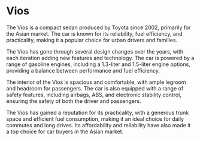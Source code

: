 # Vios

The Vios is a compact sedan produced by Toyota since 2002, primarily for the Asian market. The car is known for its reliability, fuel efficiency, and practicality, making it a popular choice for urban drivers and families.

The Vios has gone through several design changes over the years, with each iteration adding new features and technology. The car is powered by a range of gasoline engines, including a 1.3-liter and 1.5-liter engine options, providing a balance between performance and fuel efficiency.

The interior of the Vios is spacious and comfortable, with ample legroom and headroom for passengers. The car is also equipped with a range of safety features, including airbags, ABS, and electronic stability control, ensuring the safety of both the driver and passengers.

The Vios has gained a reputation for its practicality, with a generous trunk space and efficient fuel consumption, making it an ideal choice for daily commutes and long drives. Its affordability and reliability have also made it a top choice for car buyers in the Asian market.